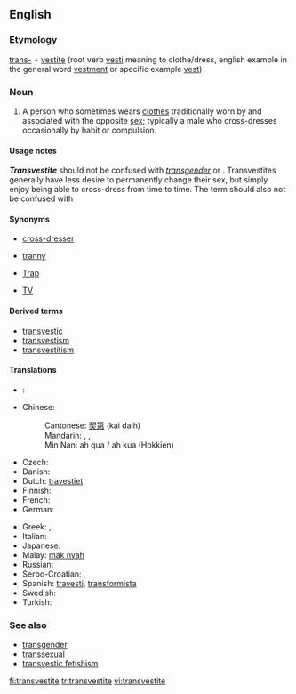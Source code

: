 ==English==
{{wikipedia}}
===Etymology===
[[trans-]] + [[vestite]] (root verb [[vesti]] meaning to clothe/dress, english example in the general word [[vestment]] or specific example [[vest]])

===Noun===
{{en-noun}}
#A person who sometimes wears [[clothes]] traditionally worn by and associated with the opposite [[sex]]; typically a male who cross-dresses occasionally by habit or compulsion.

====Usage notes====
'''''Transvestite''''' should not be confused with ''[[transgender]]'' or {{term|transsexual||someone who lives as the sex opposite that of his or her birth}}. Transvestites generally have less desire to permanently change their sex, but simply enjoy being able to cross-dress from time to time.  The term should also not be confused with {{term|drag queen||A male who wears women’s clothing for public performance}}

====Synonyms====
*[[cross-dresser]]
*{{qualifier|pejorative}} [[tranny]]
*{{qualifier|slang|pejorative}} [[Trap]]
*[[TV]]

====Derived terms====
*[[transvestic]]
*[[transvestism]]
*[[transvestitism]]

====Translations====
{{trans-top|cross-dresser}}
* {{trreq|Arabic}}:
* Chinese:
*: Cantonese: [[契第]] (kai daih)
*: Mandarin: {{t|cmn|易裝癖|sc=Hani}},  {{t|cmn|易装癖|tr=yìzhūangpì|sc=Hani}},  {{t-|cmn|人妖|tr=rényāo|sc=Hani}}
*: Min Nan: ah qua / ah kua (Hokkien)
* Czech: {{t-|cs|transvestita|m}}
* Danish: {{t-|da|transvestit}}
* Dutch: [[travestiet]]
* Finnish: {{t+|fi|transvestiitti}}
* French: {{t+|fr|travesti}}
* German: {{t-|de|Transvestit}}
{{trans-mid}}
* Greek: {{t-|el|παρενδυσιομανής|m|tr=parendisiomanís}}, {{qualifier|colloquial}} {{t|el|τραβεστί|n|tr=travestí}}
* Italian: {{t+|it|travestito}}
* Japanese: {{t|ja|異性装者|tr=いせいそうしゃ, iseisōsha}}
* Malay: [[mak nyah]]
* Russian: {{t+|ru|трансвестит|m|tr=transvestít}}
* Serbo-Croatian: {{tø|sh|трансвестит|m|sc=Cyrl|xs=Serbo-Croatian}},  {{tø|sh|transvestit|m|xs=Serbo-Croatian}}
* Spanish: [[travesti]], [[transformista]] {{italbrac|Venezuela}}
* Swedish: {{t-|sv|transvestit|c}}
* Turkish: {{t+|tr|travesti}}
{{trans-bottom}}

===See also===
*[[transgender]]
*[[transsexual]]
*[[transvestic fetishism]]

[[fi:transvestite]]
[[tr:transvestite]]
[[vi:transvestite]]